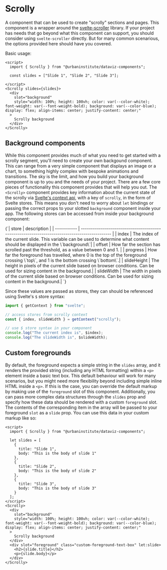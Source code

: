 
<Meta component={Stories.Scrolly} of={Stories} />

# Scrolly

A component that can be used to create "scrolly" sections and pages. This component is a wrapper around the [svelte-scroller](https://github.com/sveltejs/svelte-scroller) library. If your project has needs that go beyond what this component can support, you should consider using `svelte-scroller` directly. But for many common scenarious, the options provided here should have you covered.

Basic usage:
```svelte
<script>
  import { Scrolly } from "@urbaninstitute/dataviz-components";

  const slides = ["Slide 1", "Slide 2", "Slide 3"];

</script>
<Scrolly slides={slides}>
  <div
    slot="background"
    style="width: 100%; height: 100vh; color: var(--color-white); font-weight: var(--font-weight-bold); background: var(--color-blue); display: flex; align-items: center; justify-content: center;"
  >
    Scrolly background
  </div>
</Scrolly>
````

<Story of={Stories.Default} />
<Controls />

## Background components

While this component provides much of what you need to get started with a scrolly segment, you'll need to create your own backgound component. This can range from a very simple component that displays an image or a chart, to something highly complex with bespoke animations and transitions. The sky is the limit, and how you build your background component is up to you and the needs of your project. There are a few core pieces of functionality this component provides that will help you out. The `<Scrolly>` component provides key information about the current state of the scrolly via [Svelte's context api](https://svelte.dev/docs/svelte#setcontext), with a key of `scrolly`, in the form of Svelte stores. This means you don't need to worry about `let` bindings or passing the correct props to your slotted `background` component inside your app. The following stores can be accessed from inside your background component:

<Markdown>
{`| store  | description                                                                                   |
| ----------- | --------------------------------------------------------------------------------------------- |
| index       | The index of the current slide. This variable can be used to determine what content should be displayed in the \`background\`|
| offset      | How far the section has scrolled past the threshold, as a value between 0 and 1. |
| progress |   How far the foreground has travelled, where 0 is the top of the foreground crossing \`top\`, and 1 is the bottom crossing \`bottom\`.|
| slideHeight | The height in pixels of the current slide based on browser conditions. Can be used for sizing content in the background.|
| slideWidth | The width in pixels of the current slide based on browser conditions. Can be used for sizing content in the background.|
`}
</Markdown>

Since these values are passed as stores, they can should be referenced using Svelte's `$` store syntax:

```js
import { getContext } from "svelte";

// access stores from scrolly context
const { index, slideWidth } = getContext("scrolly");

// use $ store syntax in your component
console.log("The current index is", $index);
console.log("The slideWidth is", $slideWidth);

```

## Custom foregrounds

By default, the foreground expects a simple string in the `slides` array, and it renders the provided string (including any HTML formatting) within a `<p>` element inside a basic text box. This default behaviour will work for many scenarios, but you might need more flexibility beyond including simple inline HTML inside a `<p>`. If this is the case, you can override the default markup by making use of the `foreground` slot of this component. Additionally, you can pass more complex data structures through the `slides` prop and specify how these data should be rendered with a custom `foreground` slot. The contents of the corresponding item in the array will be passed to your foreground `slot` as a `slide` prop. You can use this data in your custom markup like so:

```svelte
<script>
  import { Scrolly } from "@urbaninstitute/dataviz-components";

  let slides = [
    {
      title: "Slide 1",
      body: "This is the body of slide 1"
    }, 
    {
      title: "Slide 2",
      body: "This is the body of slide 2"
    }, 
    {
      title: "Slide 3",
      body: "This is the body of slide 3"
    }
  ];
</script>
<Scrolly>
  <div
    slot="background"
    style="width: 100%; height: 100vh; color: var(--color-white); font-weight: var(--font-weight-bold); background: var(--color-blue); display: flex; align-items: center; justify-content: center;"
  >
    Scrolly background
  </div>
  <div slot="foreground" class="custom-foreground-text-box" let:slide>
    <h2>{slide.title}</h2>
    <p>{slide.body}</p>
  </div>
</Scrolly>
```
